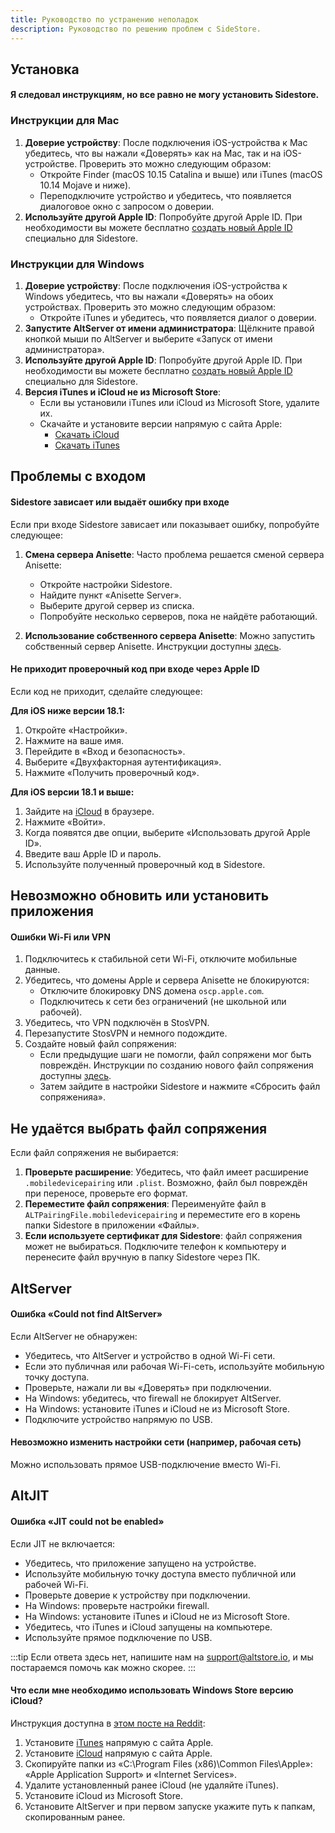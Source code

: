 ```yaml
---
title: Руководство по устранению неполадок
description: Руководство по решению проблем с SideStore.
---
```


## Установка

#### Я следовал инструкциям, но все равно не могу установить Sidestore.

### Инструкции для Mac
1. **Доверие устройству**: После подключения iOS-устройства к Mac убедитесь, что вы нажали «Доверять» как на Mac, так и на iOS-устройстве. Проверить это можно следующим образом:
   - Откройте Finder (macOS 10.15 Catalina и выше) или iTunes (macOS 10.14 Mojave и ниже).
   - Переподключите устройство и убедитесь, что появляется диалоговое окно с запросом о доверии.
2. **Используйте другой Apple ID**: Попробуйте другой Apple ID. При необходимости вы можете бесплатно [создать новый Apple ID](https://appleid.apple.com/account#!\&page=create) специально для Sidestore.

### Инструкции для Windows
1. **Доверие устройству**: После подключения iOS-устройства к Windows убедитесь, что вы нажали «Доверять» на обоих устройствах. Проверить это можно следующим образом:
   - Откройте iTunes и убедитесь, что появляется диалог о доверии.
2. **Запустите AltServer от имени администратора**: Щёлкните правой кнопкой мыши по AltServer и выберите «Запуск от имени администратора».
3. **Используйте другой Apple ID**: Попробуйте другой Apple ID. При необходимости вы можете бесплатно [создать новый Apple ID](https://appleid.apple.com/account#!\&page=create) специально для Sidestore.
4. **Версия iTunes и iCloud не из Microsoft Store**:
   - Если вы установили iTunes или iCloud из Microsoft Store, удалите их.
   - Скачайте и установите версии напрямую с сайта Apple:
     - [Скачать iCloud](https://updates.cdn-apple.com/2020/windows/001-39935-20200911-1A70AA56-F448-11EA-8CC0-99D41950005E/iCloudSetup.exe)
     - [Скачать iTunes](https://www.apple.com/itunes/download/win64/)


## Проблемы с входом

#### Sidestore зависает или выдаёт ошибку при входе

Если при входе Sidestore зависает или показывает ошибку, попробуйте следующее:

1. **Смена сервера Anisette**:
   Часто проблема решается сменой сервера Anisette:
   - Откройте настройки Sidestore.
   - Найдите пункт «Anisette Server».
   - Выберите другой сервер из списка.
   - Попробуйте несколько серверов, пока не найдёте работающий.

2. **Использование собственного сервера Anisette**:
   Можно запустить собственный сервер Anisette. Инструкции доступны [здесь](https://docs.sidestore.io/docs/advanced/anisette).

#### Не приходит проверочный код при входе через Apple ID

Если код не приходит, сделайте следующее:

**Для iOS ниже версии 18.1:**
1. Откройте «Настройки».
2. Нажмите на ваше имя.
3. Перейдите в «Вход и безопасность».
4. Выберите «Двухфакторная аутентификация».
5. Нажмите «Получить проверочный код».

**Для iOS версии 18.1 и выше:**
1. Зайдите на [iCloud](https://www.icloud.com) в браузере.
2. Нажмите «Войти».
3. Когда появятся две опции, выберите «Использовать другой Apple ID».
4. Введите ваш Apple ID и пароль.
5. Используйте полученный проверочный код в Sidestore.


## Невозможно обновить или установить приложения

#### Ошибки Wi-Fi или VPN

1. Подключитесь к стабильной сети Wi-Fi, отключите мобильные данные.
2. Убедитесь, что домены Apple и сервера Anisette не блокируются:
   - Отключите блокировку DNS домена `oscp.apple.com`.
   - Подключитесь к сети без ограничений (не школьной или рабочей).
3. Убедитесь, что VPN подключён в StosVPN.
4. Перезапустите StosVPN и немного подождите.
5. Создайте новый файл сопряжения:
   - Если предыдущие шаги не помогли, файл сопряжени мог быть повреждён. Инструкции по созданию нового файл сопряжения доступны [здесь](/docs/installation/pairing-file).
   - Затем зайдите в настройки Sidestore и нажмите «Сбросить файл сопряженияa».


## Не удаётся выбрать файл сопряжения

Если файл сопряжения не выбирается:

1. **Проверьте расширение**: Убедитесь, что файл имеет расширение `.mobiledevicepairing` или `.plist`. Возможно, файл был повреждён при переносе, проверьте его формат.
2. **Переместите файл сопряжения**: Переименуйте файл в `ALTPairingFile.mobiledevicepairing` и переместите его в корень папки Sidestore в приложении «Файлы».
3. **Если используете сертификат для Sidestore**: файл сопряжения может не выбираться. Подключите телефон к компьютеру и перенесите файл вручную в папку Sidestore через ПК.


## AltServer

#### Ошибка «Could not find AltServer»

Если AltServer не обнаружен:

- Убедитесь, что AltServer и устройство в одной Wi-Fi сети.
- Если это публичная или рабочая Wi-Fi-сеть, используйте мобильную точку доступа.
- Проверьте, нажали ли вы «Доверять» при подключении.
- На Windows: убедитесь, что firewall не блокирует AltServer.
- На Windows: установите iTunes и iCloud не из Microsoft Store.
- Подключите устройство напрямую по USB.

#### Невозможно изменить настройки сети (например, рабочая сеть)

Можно использовать прямое USB-подключение вместо Wi-Fi.

## AltJIT

#### Ошибка «JIT could not be enabled»

Если JIT не включается:

- Убедитесь, что приложение запущено на устройстве.
- Используйте мобильную точку доступа вместо публичной или рабочей Wi-Fi.
- Проверьте доверие к устройству при подключении.
- На Windows: проверьте настройки firewall.
- На Windows: установите iTunes и iCloud не из Microsoft Store.
- Убедитесь, что iTunes и iCloud запущены на компьютере.
- Используйте прямое подключение по USB.

:::tip
Если ответа здесь нет, напишите нам на [support@altstore.io](mailto:support@altstore.io), и мы постараемся помочь как можно скорее.
:::

#### Что если мне необходимо использовать Windows Store версию iCloud?

Инструкция доступна в [этом посте на Reddit](https://www.reddit.com/r/jailbreak/comments/rp5buz/tutorial_how_to_use_altserver_if_you_have_to_use/?utm_source=share&utm_medium=ios_app&utm_name=iossmf):

1. Установите [iTunes](https://www.apple.com/itunes/) напрямую с сайта Apple.
2. Установите [iCloud](https://support.apple.com/en-us/HT204283) напрямую с сайта Apple.
3. Скопируйте папки из «C:\Program Files (x86)\Common Files\Apple»: «Apple Application Support» и «Internet Services».
4. Удалите установленный ранее iCloud (не удаляйте iTunes).
5. Установите iCloud из Microsoft Store.
6. Установите AltServer и при первом запуске укажите путь к папкам, скопированным ранее.
